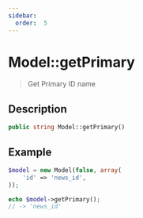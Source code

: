 ```yaml
---
sidebar:
  order:  5
---
```


# Model::getPrimary

> Get Primary ID name

## Description

```php
public string Model::getPrimary()
```

## Example

```php title="Controller"
$model = new Model(false, array(
    'id' => 'news_id',
));

echo $model->getPrimary();
// -> 'news_id'
```
